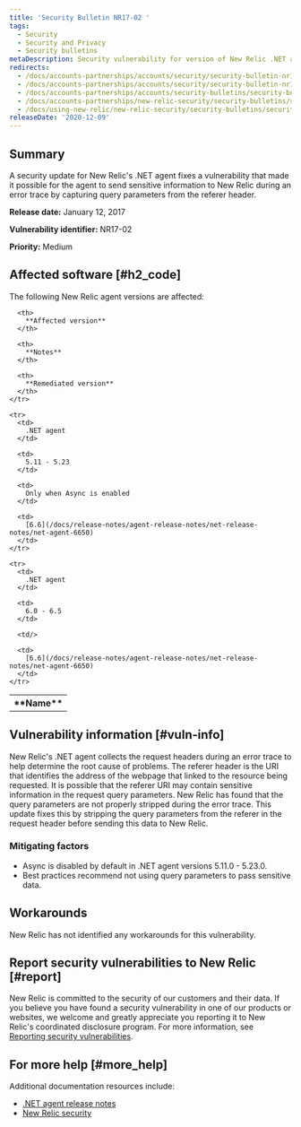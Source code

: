 ```yaml
---
title: 'Security Bulletin NR17-02 '
tags:
  - Security
  - Security and Privacy
  - Security bulletins
metaDescription: Security vulnerability for version of New Relic .NET agent.
redirects:
  - /docs/accounts-partnerships/accounts/security/security-bulletin-nr17-02-medium
  - /docs/accounts-partnerships/accounts/security/security-bulletin-nr17-02
  - /docs/accounts-partnerships/accounts/security-bulletins/security-bulletin-nr17-02
  - /docs/accounts-partnerships/new-relic-security/security-bulletins/security-bulletin-nr17-02
  - /docs/using-new-relic/new-relic-security/security-bulletins/security-bulletin-nr17-02
releaseDate: '2020-12-09'
---
```


## Summary

A security update for New Relic's .NET agent fixes a vulnerability that made it possible for the agent to send sensitive information to New Relic during an error trace by capturing query parameters from the referer header.

**Release date:** January 12, 2017

**Vulnerability identifier:** NR17-02

**Priority:** Medium

## Affected software [#h2_code]

The following New Relic agent versions are affected:

<table>
  <tbody>
    <tr>
      <th>
        **Name**
      </th>

      <th>
        **Affected version**
      </th>

      <th>
        **Notes**
      </th>

      <th>
        **Remediated version**
      </th>
    </tr>

    <tr>
      <td>
        .NET agent
      </td>

      <td>
        5.11 - 5.23
      </td>

      <td>
        Only when Async is enabled
      </td>

      <td>
        [6.6](/docs/release-notes/agent-release-notes/net-release-notes/net-agent-6650)
      </td>
    </tr>

    <tr>
      <td>
        .NET agent
      </td>

      <td>
        6.0 - 6.5
      </td>

      <td/>

      <td>
        [6.6](/docs/release-notes/agent-release-notes/net-release-notes/net-agent-6650)
      </td>
    </tr>
  </tbody>
</table>

## Vulnerability information [#vuln-info]

New Relic's .NET agent collects the request headers during an error trace to help determine the root cause of problems. The referer header is the URI that identifies the address of the webpage that linked to the resource being requested. It is possible that the referer URI may contain sensitive information in the request query parameters. New Relic has found that the query parameters are not properly stripped during the error trace. This update fixes this by stripping the query parameters from the referer in the request header before sending this data to New Relic.

### Mitigating factors

* Async is disabled by default in .NET agent versions 5.11.0 - 5.23.0.
* Best practices recommend not using query parameters to pass sensitive data.

## Workarounds

New Relic has not identified any workarounds for this vulnerability.

## Report security vulnerabilities to New Relic [#report]

New Relic is committed to the security of our customers and their data. If you believe you have found a security vulnerability in one of our products or websites, we welcome and greatly appreciate you reporting it to New Relic's coordinated disclosure program. For more information, see [Reporting security vulnerabilities](/docs/security/new-relic-security/data-privacy/reporting-security-vulnerabilities).

## For more help [#more_help]

Additional documentation resources include:

* [.NET agent release notes](/docs/release-notes/agent-release-notes/net-release-notes)
* [New Relic security](https://newrelic.com/security)
